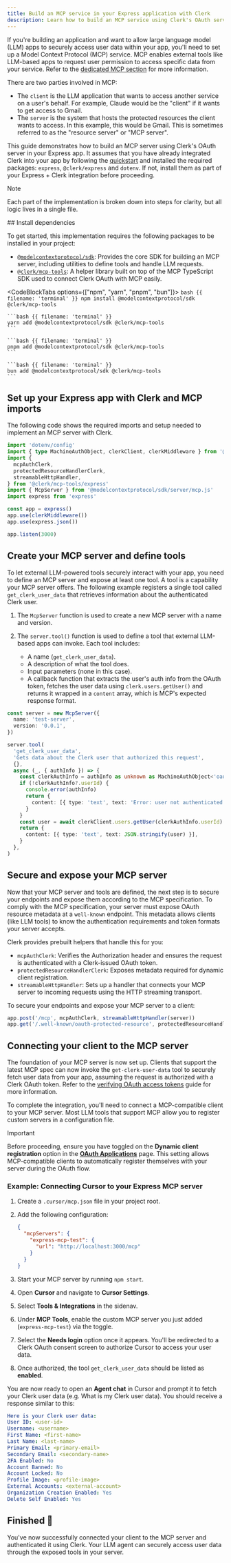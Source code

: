 ```yaml
---
title: Build an MCP service in your Express application with Clerk
description: Learn how to build an MCP service using Clerk's OAuth server in your Express application.
---
```


If you're building an application and want to allow large language model (LLM) apps to securely access user data within your app, you'll need to set up a Model Context Protocol (MCP) service. MCP enables external tools like LLM-based apps to request user permission to access specific data from your service. Refer to the [dedicated MCP section](/docs/oauth/how-clerk-implements-oauth#building-a-model-context-protocol-mcp-service-using-clerk-s-o-auth-server) for more information.

There are two parties involved in MCP:

- The `client` is the LLM application that wants to access another service on a user's behalf. For example, Claude would be the "client" if it wants to get access to Gmail.
- The `server` is the system that hosts the protected resources the client wants to access. In this example, this would be Gmail. This is sometimes referred to as the "resource server" or "MCP server".

This guide demonstrates how to build an MCP server using Clerk's OAuth server in your Express app. It assumes that you have already integrated Clerk into your app by following the [quickstart](/docs/quickstarts/express) and installed the required packages: `express`, `@clerk/express` and `dotenv`. If not, install them as part of your Express + Clerk integration before proceeding.

> [!NOTE]
> Each part of the implementation is broken down into steps for clarity, but all logic lives in a single file.

<Steps>
  ## Install dependencies

  To get started, this implementation requires the following packages to be installed in your project:

  - [`@modelcontextprotocol/sdk`](https://github.com/modelcontextprotocol/typescript-sdk): Provides the core SDK for building an MCP server, including utilities to define tools and handle LLM requests.
  - [`@clerk/mcp-tools`](https://github.com/clerk/mcp-tools): A helper library built on top of the MCP TypeScript SDK used to connect Clerk OAuth with MCP easily.

  <CodeBlockTabs options={["npm", "yarn", "pnpm", "bun"]}>
    ```bash {{ filename: 'terminal' }}
    npm install @modelcontextprotocol/sdk @clerk/mcp-tools
    ```

    ```bash {{ filename: 'terminal' }}
    yarn add @modelcontextprotocol/sdk @clerk/mcp-tools
    ```

    ```bash {{ filename: 'terminal' }}
    pnpm add @modelcontextprotocol/sdk @clerk/mcp-tools
    ```

    ```bash {{ filename: 'terminal' }}
    bun add @modelcontextprotocol/sdk @clerk/mcp-tools
    ```
  </CodeBlockTabs>

  ## Set up your Express app with Clerk and MCP imports

  The following code shows the required imports and setup needed to implement an MCP server with Clerk.

  ```ts
  import 'dotenv/config'
  import { type MachineAuthObject, clerkClient, clerkMiddleware } from '@clerk/express'
  import {
    mcpAuthClerk,
    protectedResourceHandlerClerk,
    streamableHttpHandler,
  } from '@clerk/mcp-tools/express'
  import { McpServer } from '@modelcontextprotocol/sdk/server/mcp.js'
  import express from 'express'

  const app = express()
  app.use(clerkMiddleware())
  app.use(express.json())

  app.listen(3000)
  ```

  ## Create your MCP server and define tools

  To let external LLM-powered tools securely interact with your app, you need to define an MCP server and expose at least one tool. A tool is a capability your MCP server offers. The following example registers a single tool called `get_clerk_user_data` that retrieves information about the authenticated Clerk user.

  1. The `McpServer` function is used to create a new MCP server with a name and version.
  1. The `server.tool()` function is used to define a tool that external LLM-based apps can invoke. Each tool includes:

     - A name (`get_clerk_user_data`).
     - A description of what the tool does.
     - Input parameters (none in this case).
     - A callback function that extracts the user's auth info from the OAuth token, fetches the user data using `clerk.users.getUser()` and returns it wrapped in a `content` array, which is MCP's expected response format.

  ```ts
  const server = new McpServer({
    name: 'test-server',
    version: '0.0.1',
  })

  server.tool(
    'get_clerk_user_data',
    'Gets data about the Clerk user that authorized this request',
    {},
    async (_, { authInfo }) => {
      const clerkAuthInfo = authInfo as unknown as MachineAuthObject<'oauth_token'>
      if (!clerkAuthInfo?.userId) {
        console.error(authInfo)
        return {
          content: [{ type: 'text', text: 'Error: user not authenticated' }],
        }
      }
      const user = await clerkClient.users.getUser(clerkAuthInfo.userId)
      return {
        content: [{ type: 'text', text: JSON.stringify(user) }],
      }
    },
  )
  ```

  ## Secure and expose your MCP server

  Now that your MCP server and tools are defined, the next step is to secure your endpoints and expose them according to the MCP specification. To comply with the MCP specification, your server must expose OAuth resource metadata at a `well-known` endpoint. This metadata allows clients (like LLM tools) to know the authentication requirements and token formats your server accepts.

  Clerk provides prebuilt helpers that handle this for you:

  - `mcpAuthClerk`: Verifies the Authorization header and ensures the request is authenticated with a Clerk-issued OAuth token.
  - `protectedResourceHandlerClerk`: Exposes metadata required for dynamic client registration.
  - `streamableHttpHandler`: Sets up a handler that connects your MCP server to incoming requests using the HTTP streaming transport.

  To secure your endpoints and expose your MCP server to a client:

  ```ts
  app.post('/mcp', mcpAuthClerk, streamableHttpHandler(server))
  app.get('/.well-known/oauth-protected-resource', protectedResourceHandlerClerk)
  ```

  ## Connecting your client to the MCP server

  The foundation of your MCP server is now set up. Clients that support the latest MCP spec can now invoke the `get-clerk-user-data` tool to securely fetch user data from your app, assuming the request is authorized with a Clerk OAuth token. Refer to the [verifying OAuth access tokens](/docs/oauth/oauth-verify-tokens) guide for more information.

  To complete the integration, you'll need to connect a MCP-compatible client to your MCP server. Most LLM tools that support MCP allow you to register custom servers in a configuration file.

  > [!IMPORTANT]
  > Before proceeding, ensure you have toggled on the **Dynamic client registration** option in the [**OAuth Applications**](https://dashboard.clerk.com/last-active?path=user-authentication/oauth-applications) page.
  > This setting allows MCP-compatible clients to automatically register themselves with your server during the OAuth flow.

  ### Example: Connecting Cursor to your Express MCP server

  1. Create a `.cursor/mcp.json` file in your project root.

  1. Add the following configuration:

     ```json {{ filename: '.cursor/mcp.json' }}
     {
       "mcpServers": {
         "express-mcp-test": {
           "url": "http://localhost:3000/mcp"
         }
       }
     }
     ```

  1. Start your MCP server by running `npm start`.

  1. Open **Cursor** and navigate to **Cursor Settings**.

  1. Select **Tools & Integrations** in the sidenav.

  1. Under **MCP Tools**, enable the custom MCP server you just added (`express-mcp-test`) via the toggle.

  1. Select the **Needs login** option once it appears. You'll be redirected to a Clerk OAuth consent screen to authorize Cursor to access your user data.

  1. Once authorized, the tool `get_clerk_user_data` should be listed as **enabled**.

  You are now ready to open an **Agent chat** in Cursor and prompt it to fetch your Clerk user data (e.g. What is my Clerk user data). You should receive a response similar to this:

  ```yaml
  Here is your Clerk user data:
  User ID: <user-id>
  Username: <username>
  First Name: <first-name>
  Last Name: <last-name>
  Primary Email: <primary-email>
  Secondary Email: <secondary-name>
  2FA Enabled: No
  Account Banned: No
  Account Locked: No
  Profile Image: <profile-image>
  External Accounts: <external-account>
  Organization Creation Enabled: Yes
  Delete Self Enabled: Yes
  ```

  ## Finished 🎉

  You've now successfully connected your client to the MCP server and authenticated it using Clerk. Your LLM agent can securely access user data through the exposed tools in your server.
</Steps>
